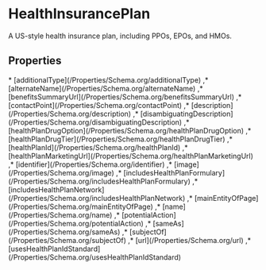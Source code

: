 # HealthInsurancePlan

A US-style health insurance plan, including PPOs, EPOs, and HMOs.

## Properties

<Grid>
* [additionalType](/Properties/Schema.org/additionalType)
,* [alternateName](/Properties/Schema.org/alternateName)
,* [benefitsSummaryUrl](/Properties/Schema.org/benefitsSummaryUrl)
,* [contactPoint](/Properties/Schema.org/contactPoint)
,* [description](/Properties/Schema.org/description)
,* [disambiguatingDescription](/Properties/Schema.org/disambiguatingDescription)
,* [healthPlanDrugOption](/Properties/Schema.org/healthPlanDrugOption)
,* [healthPlanDrugTier](/Properties/Schema.org/healthPlanDrugTier)
,* [healthPlanId](/Properties/Schema.org/healthPlanId)
,* [healthPlanMarketingUrl](/Properties/Schema.org/healthPlanMarketingUrl)
,* [identifier](/Properties/Schema.org/identifier)
,* [image](/Properties/Schema.org/image)
,* [includesHealthPlanFormulary](/Properties/Schema.org/includesHealthPlanFormulary)
,* [includesHealthPlanNetwork](/Properties/Schema.org/includesHealthPlanNetwork)
,* [mainEntityOfPage](/Properties/Schema.org/mainEntityOfPage)
,* [name](/Properties/Schema.org/name)
,* [potentialAction](/Properties/Schema.org/potentialAction)
,* [sameAs](/Properties/Schema.org/sameAs)
,* [subjectOf](/Properties/Schema.org/subjectOf)
,* [url](/Properties/Schema.org/url)
,* [usesHealthPlanIdStandard](/Properties/Schema.org/usesHealthPlanIdStandard)

</Grid>

